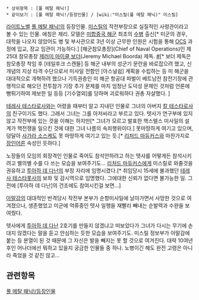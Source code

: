  * 상위항목 : [풀 메탈 패닉!]
 * 같이보기 : [풀 메탈 패닉!/등장인물] / [wiki:"미스릴(풀 메탈 패닉)" 미스릴]

[[라이트노벨]] [[풀 메탈 패닉!]]의 등장인물. [[미스릴]]의 작전부장으로 실질적인 사령관이라고 볼 수 있는 인물. 애칭은 제리. 모델은 [[미합중국 해군]] 최초의 [[수병]] 출신[* 미군의 경우, 대학을 나오지 않았어도 병 및 부사관으로 3년 이상 근무한 인원은 시험을 통해 [[학사장교|OCS]] 과정에 입교, 장교 임관이 가능하다.] [해군참모총장](Chief of Naval Operations)인 제25대 참모총장 [[제러미 마이클 보더]](Jeremy Michael Boorda) 제독. [http://chimuchyo.egloos.com/1886804 #][* 보더 제독은 참모총장 착임 후 [테일후크 스캔들] 등 해군 내부의 성군기 문란을 바로잡으려 했고, 신개념의 지상 타격 수단으로서 미사일 전함인 [아스널쉽] 계획을 수립하는 등 미 해군을 대대적으로 개혁하려 했으나 기득권층인 미 해군 항공대 파벌이 베트남전 참전기장에 관행적으로 해오던 전투참가 기장 추가 문제를 마치 엄청난 도덕성 문제인 것처럼 언론에 뻥튀기하여 제보한 일 등등 [기수열외]를 당하며 괴로워하다 권총 자살했다. ]

[[테레사 테스타로사]]와는 어렸을 때부터 알고 지내던 인물로 그녀의 아버지 [[칼 테스타로사]]의 친구이기도 했다. 그래서 그녀는 그를 아저씨라고 부르고 있다. 텟사가 연구부에 있지 않고 작전부에 있는 것을 이해는 하지만[* 그녀가 모르고 발표한 핵스텔스 미사일의 설계가 핵전쟁을 일으킨 것에 대한 그녀 나름의 속죄행위이다.] 못마땅하게 여기고 있으며, 덩달아 [[사가라 소스케]]도 못 마땅하게 여기고 있는 듯.[* [[리처드 마듀커스]]와 마찬가지로 [[장인어른]] 속성인 듯하다.]

노장들의 모임의 회장격인 인물로 죽어도 참석안하려고 하는 텟사를 어떻게든 참석시키려고 별의별 수를 다 쓰는 모습을 보여주기도... [[리처드 마듀커스]]에게 미스릴로 와줄것을 권유하고 [[투아하 데 다난]]의 부장 자리에 임명시켰다.[* 취임당시 15세에 불과했던 [[테레사 테스타롯사]]의 보좌 및 감시역으로 임명했다. 그에대한 신뢰가 없다면 불가능한 일. 그전에 [투아하 데 다난]의 건조에도 참여시킨걸 보면...]

[[아말감]]의 대대적인 반격당시 작전부 본부가 순항미사일에 날아가면서 사망한 것으로 여겨졌으나, 생존했었고 미군에 억류중인 텟사 일행을 재빨리 빼내는 순발력과 수완을 보여줬다.

텟사에게 [[투아하 데 다난]] 2호기를 만들지 않겠냐고 떠보았다가 그녀가 다시는 무기에 손대지 않겠다는 말을 듣고 안심하는 듯한 모습을 보여주기도. 미스릴 정보부가 아말감에 붙는 등 분열이 된 것 때문에 그 자신은 발을 빼지는 못 할 것으로 여겨진다.
대략 10여년 후인 어나더에선 뭐하고 있을지 궁금한 인물들 중 하나.  노병이긴 해도 완전 고령은 아니라 죽었을 것 같진 않고...

== 관련항목 ==
[[풀 메탈 패닉!/등장인물]]
